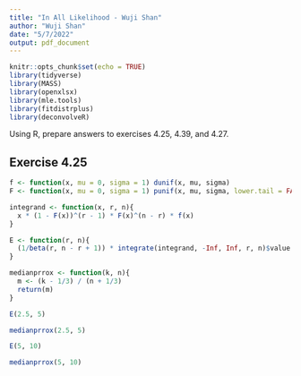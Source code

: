 ```yaml
---
title: "In All Likelihood - Wuji Shan"
author: "Wuji Shan"
date: "5/7/2022"
output: pdf_document
---
```


```r
knitr::opts_chunk$set(echo = TRUE)
library(tidyverse)
library(MASS)
library(openxlsx)
library(mle.tools)
library(fitdistrplus)
library(deconvolveR)
```

Using R, prepare answers to exercises 4.25, 4.39, and 4.27.

## Exercise 4.25

```r
f <- function(x, mu = 0, sigma = 1) dunif(x, mu, sigma)
F <- function(x, mu = 0, sigma = 1) punif(x, mu, sigma, lower.tail = FALSE)

integrand <- function(x, r, n){
  x * (1 - F(x))^(r - 1) * F(x)^(n - r) * f(x)
}

E <- function(r, n){
  (1/beta(r, n - r + 1)) * integrate(integrand, -Inf, Inf, r, n)$value
}

medianprrox <- function(k, n){
  m <- (k - 1/3) / (n + 1/3)
  return(m)
}
```

```r
E(2.5, 5)
```
```r
medianprrox(2.5, 5)
```

```r
E(5, 10)
```
```r
medianprrox(5, 10)
```






